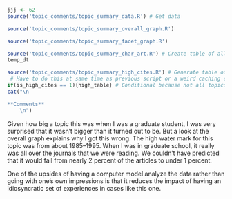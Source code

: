 ```r
jjj <- 62
source('topic_comments/topic_summary_data.R') # Get data
```

```r
source('topic_comments/topic_summary_overall_graph.R')
```

```r
source('topic_comments/topic_summary_facet_graph.R')
```

```r
source('topic_comments/topic_summary_char_art.R') # Create table of all articles in topic
temp_dt
```

```r
source('topic_comments/topic_summary_high_cites.R') # Generate table of highly cited articles. 
 # Have to do this at same time as previous script or a weird caching error occurs.
if(is_high_cites == 1){high_table} # Conditional because not all topics have high cites
cat("\n

**Comments**
	\n")
```

Given how big a topic this was when I was a graduate student, I was very surprised that it wasn't bigger than it turned out to be. But a look at the overall graph explains why I got this wrong. The high water mark for this topic was from about 1985–1995. When I was in graduate school, it really was all over the journals that we were reading. We couldn't have predicted that it would fall from nearly 2 percent of the articles to under 1 percent.

One of the upsides of having a computer model analyze the data rather than going with one's own impressions is that it reduces the impact of having an idiosyncratic set of experiences in cases like this one.